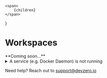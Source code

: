     <span>
        {children}
    </span>
}

# Workspaces

<Hint style="info">
**Coming soon...**
</Hint>

<details>

<summary>A service (e.g. Docker Daemon) is not running</summary>

Occasionally services like Docker daemon can fail to start when you launch your workspace. If that happens, just use your connected terminal session to run the appropriate command -- for example: `sudo systemctl start docker`

</details>

Need help? Reach out to [support@devzero.io](mailto:support@devzero.io)
